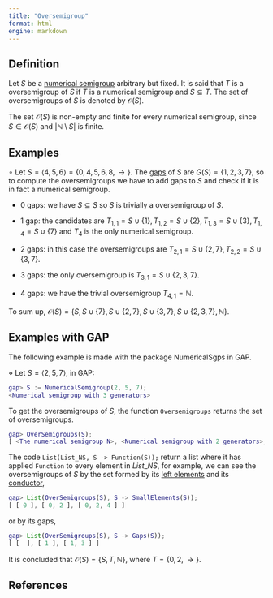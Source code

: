 ```yaml
---
title: "Oversemigroup"
format: html
engine: markdown
---
```


## Definition

Let $S$ be a [numerical semigroup](Numerical-semigroup.qmd) arbitrary but fixed. It is said that $T$ is a oversemigroup of $S$ if $T$ is a numerical semigroup and $S \subseteq T$. The set of oversemigroups of $S$ is denoted by $\mathcal{O}(S)$.

The set $\mathcal{O}(S)$ is non-empty and finite for every numerical semigroup, since $S \in \mathcal{O}(S)$ and $|\mathbb{N} \setminus S|$ is finite.

## Examples

$\circ$ Let $S = \langle 4, 5, 6 \rangle = \{ 0, 4, 5, 6, 8, \rightarrow\}$. The [gaps](Gap.qmd) of $S$ are $G(S) = \{1, 2, 3, 7\}$, so to compute the oversemigroups we have to add gaps to $S$ and check if it is in fact a numerical semigroup.

-   0 gaps: we have $S \subseteq S$ so $S$ is trivially a oversemigroup of $S$.

-   1 gap: the candidates are $T_{1,1} = S \cup \{1\}, T_{1,2} = S \cup \{2\}, T_{1,3} = S \cup \{3\}, T_{1,4} = S \cup \{7\}$ and $T_4$ is the only numerical semigroup.

-   2 gaps: in this case the oversemigroups are $T_{2,1} = S \cup \{2, 7\}, T_{2,2} = S \cup \{3, 7\}$.

-   3 gaps: the only oversemigroup is $T_{3,1} = S \cup \{2, 3, 7\}$.

-   4 gaps: we have the trivial oversemigroup $T_{4,1} = \mathbb{N}$.

To sum up, $\mathcal{O}(S) = \{S, S \cup \{7\}, S \cup \{2, 7\}, S \cup \{3, 7\}, S \cup \{2, 3, 7\}, \mathbb{N}\}$.

## Examples with GAP

The following example is made with the package NumericalSgps in GAP.

$\diamond$ Let $S = \langle 2, 5, 7 \rangle$, in GAP:

``` gap
gap> S := NumericalSemigroup(2, 5, 7);
<Numerical semigroup with 3 generators>
```

To get the oversemigroups of $S$, the function `Oversemigroups` returns the set of oversemigroups.

``` gap
gap> OverSemigroups(S);
[ <The numerical semigroup N>, <Numerical semigroup with 2 generators>, <Numerical semigroup with 2 generators> ]
```

The code `List(List_NS, S -> Function(S));` return a list where it has applied `Function` to every element in $List\_NS$, for example, we can see the oversemigroups of $S$ by the set formed by its [left elements](Left-elements.qmd) and its [conductor](Conductor.qmd),

``` gap
gap> List(OverSemigroups(S), S -> SmallElements(S));
[ [ 0 ], [ 0, 2 ], [ 0, 2, 4 ] ]
```

or by its gaps,

``` gap
gap> List(OverSemigroups(S), S -> Gaps(S));
[ [  ], [ 1 ], [ 1, 3 ] ]
```

It is concluded that $\mathcal{O}(S) = \{S, T, \mathbb{N}\}$, where $T = \{0, 2, \rightarrow\}$.

## References
